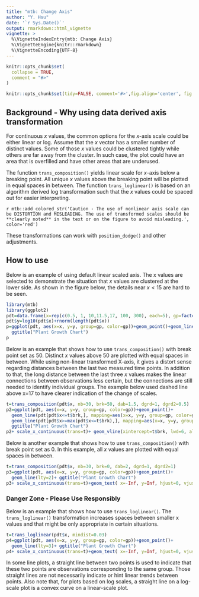 ---
title: "mtb: Change Axis"
author: "Y. Hsu"
date: '`r Sys.Date()`'
output: rmarkdown::html_vignette
vignette: >
  %\VignetteIndexEntry{mtb: Change Axis}
  %\VignetteEngine{knitr::rmarkdown}
  %\VignetteEncoding{UTF-8}
---

```{r, include = FALSE}
knitr::opts_chunk$set(
  collapse = TRUE,
  comment = "#>"
)
```

```{r setup, echo=FALSE, message=FALSE}
knitr::opts_chunk$set(tidy=FALSE, comment='#>',fig.align='center', fig.width = 7)
```

## Background - Why using data derived axis transformation

For continuous $x$ values, the common options for the $x$-axis scale could be either linear or log.  Assume that the $x$ vector has a smaller number of distinct values. Some of those $x$ values could be clustered tightly while others are far away from the cluster. In such case, the plot could have an area that is overfilled and have other areas that are underused. 

The function `trans_composition()` yields linear scale for $x$-axis below a breaking point. All unique $x$ values above the breaking point will be plotted in equal spaces in between. The function `trans_loglinear()` is based on an algorithm derived log transformation such that the $x$ values could be spaced out for easier interpreting.

`r mtb::add_colored_str('Caution - The use of nonlinear axis scale can be DISTORTION and MISLEADING. The use of transformed scales should be **clearly noted** in the text or on the figure to avoid misleading.', color='red')`

These transformations can work with `position_dodge()` and other adjustments.

## How to use

Below is an example of using default linear scaled axis. The x values are selected to demonstrate the situation that $x$ values are clustered at the lower side. As shown in the figure below, the details near $x<15$ are hard to be seen.


```{r}
library(mtb)
library(ggplot2)
pdt=data.frame(x=rep(c(0.5, 1, 10,11.5,17, 100, 300), each=5), gp=factor(rep(seq(1,5),7)))
pdt$y=log10(pdt$x)+rnorm(length(pdt$x))
p=ggplot(pdt, aes(x=x, y=y, group=gp, color=gp))+geom_point()+geom_line()+
  ggtitle("Plant Growth Chart")
p
```

Below is an example that shows how to use `trans_composition()` with break point set as 50. 
Distinct $x$ values above 50 are plotted with equal spaces in between. 
While using non-linear transformed X-axis, it gives a distort sense regarding distances between the last two measured time points. In addition to that, the long distance between the last three $x$ values makes the linear connections between observations less certain, but the connections are still needed to identify individual groups. 
The example below used dashed line above x=17 to have clearer indication of the change of scales. 

```{r}
t=trans_composition(pdt$x, nb=30, brk=50, dab=1.5, dgrd=1, dgrd2=0.5) 
p2=ggplot(pdt, aes(x=x, y=y, group=gp, color=gp))+geom_point()+
  geom_line(pdt[pdt$x<=t$brk,], mapping=aes(x=x, y=y, group=gp, color=gp))+
  geom_line(pdt[pdt$x>=max(pdt$x<=t$brk),], mapping=aes(x=x, y=y, group=gp, color=gp), lty=2)+
  ggtitle("Plant Growth Chart")
p2+ scale_x_continuous(trans=t)+ geom_vline(xintercept=t$brk, lwd=6, alpha=0.7, color='lightgray')+ geom_text( x=-Inf, y=Inf, hjust=0, vjust=1, label='Caution: X-axis scale is not linear above 17', color='darkred')
```

Below is another example that shows how to use `trans_composition()` with break point set as 0. 
In this example, all $x$ values are plotted with equal spaces in between.

```{r}
t=trans_composition(pdt$x, nb=30, brk=0, dab=2, dgrd=1, dgrd2=1) 
p3=ggplot(pdt, aes(x=x, y=y, group=gp, color=gp))+geom_point()+
  geom_line(lty=2)+ ggtitle("Plant Growth Chart")
p3+ scale_x_continuous(trans=t)+geom_text( x=-Inf, y=Inf, hjust=0, vjust=1, label='Caution: X-axis scale is not linear', color='darkred')

```

### Danger Zone - Please Use Responsibly

Below is an example that shows how to use `trans_loglinear()`.
The `trans_loglinear()` transformation increases spaces between smaller x values and that might be only appropriate in certain situations.

```{r}
t=trans_loglinear(pdt$x, mindist=0.03) 
p4=ggplot(pdt, aes(x=x, y=y, group=gp, color=gp))+geom_point()+
  geom_line(lty=3)+ ggtitle("Plant Growth Chart")
p4+ scale_x_continuous(trans=t)+geom_text( x=-Inf, y=Inf, hjust=0, vjust=1, label='Caution: X-axis scale is not linear', color='red')
```

In some line plots, a straight line between two points is used to indicate that these two points are observations corresponding to the same group. Those straight lines are not necessarily indicate or hint linear trends between points. Also note that, for plots based on log scales, a straight line on a log-scale plot is a convex curve on a linear-scale plot.  









